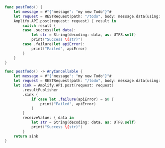 <BlockSwitcher>

<Block name="Listener (iOS 11+)">

```swift
func postTodo() {
    let message = #"{"message": "my new Todo"}"#
    let request = RESTRequest(path: "/todo", body: message.data(using: .utf8))
    Amplify.API.post(request: request) { result in
        switch result {
        case .success(let data):
            let str = String(decoding: data, as: UTF8.self)
            print("Success \(str)")
        case .failure(let apiError):
            print("Failed", apiError)
        }
    }
}
```

</Block>

<Block name="Combine (iOS 13+)">

```swift
func postTodo() -> AnyCancellable {
    let message = #"{"message": "my new Todo"}"#
    let request = RESTRequest(path: "/todo", body: message.data(using: .utf8))
    let sink = Amplify.API.post(request: request)
        .resultPublisher
        .sink {
            if case let .failure(apiError) = $0 {
                print("Failed", apiError)
            }
        }
        receiveValue: { data in
            let str = String(decoding: data, as: UTF8.self)
            print("Success \(str)")
        }
    return sink
}
```

</Block>

</BlockSwitcher>
